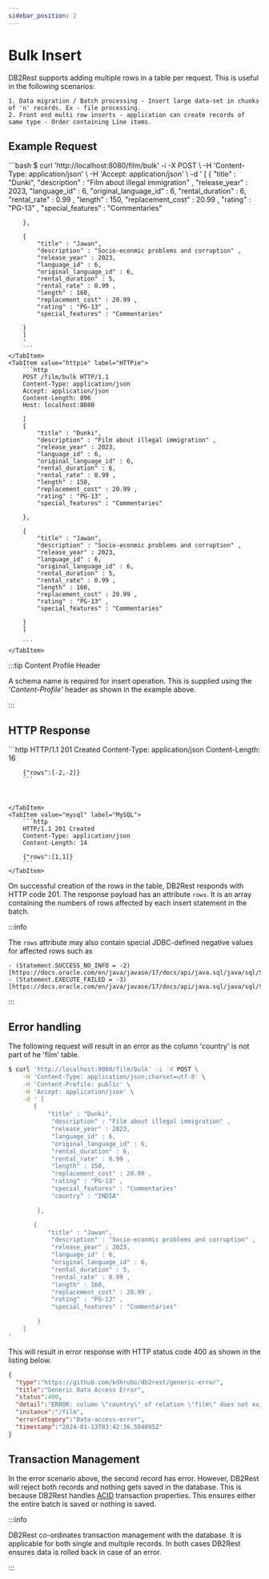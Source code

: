 ```yaml
---
sidebar_position: 2
---
```


# Bulk Insert

DB2Rest supports adding multiple rows in a table per request. This is useful in the following scenarios:

    1. Data migration / Batch processing - Insert large data-set in chunks of 'n' records. Ex - file processing.
    2. Front end multi row inserts - application can create records of same type - Order containing Line items.


## Example Request


<Tabs>
    <TabItem value="cURL" label="cURL" default>
        ```bash
        $ curl 'http://localhost:8080/film/bulk' -i -X POST \
        -H 'Content-Type: application/json' \
        -H 'Accept: application/json' \
        -d ' [
        {
            "title" : "Dunki",
            "description" : "Film about illegal immigration" ,
            "release_year" : 2023,
            "language_id" : 6,
            "original_language_id" : 6,
            "rental_duration" : 6,
            "rental_rate" : 0.99 ,
            "length" : 150,
            "replacement_cost" : 20.99 ,
            "rating" : "PG-13" ,
            "special_features" : "Commentaries"

        },

        {
            "title" : "Jawan",
            "description" : "Socio-econmic problems and corruption" ,
            "release_year" : 2023,
            "language_id" : 6,
            "original_language_id" : 6,
            "rental_duration" : 5,
            "rental_rate" : 0.99 ,
            "length" : 160,
            "replacement_cost" : 20.99 ,
            "rating" : "PG-13" ,
            "special_features" : "Commentaries"

        }
        ]
        '
        ```
    </TabItem>
    <TabItem value="httpie" label="HTTPie">
        ```http
        POST /film/bulk HTTP/1.1
        Content-Type: application/json
        Accept: application/json
        Content-Length: 896
        Host: localhost:8080

        [
        {
            "title" : "Dunki",
            "description" : "Film about illegal immigration" ,
            "release_year" : 2023,
            "language_id" : 6,
            "original_language_id" : 6,
            "rental_duration" : 6,
            "rental_rate" : 0.99 ,
            "length" : 150,
            "replacement_cost" : 20.99 ,
            "rating" : "PG-13" ,
            "special_features" : "Commentaries"

        },

        {
            "title" : "Jawan",
            "description" : "Socio-econmic problems and corruption" ,
            "release_year" : 2023,
            "language_id" : 6,
            "original_language_id" : 6,
            "rental_duration" : 5,
            "rental_rate" : 0.99 ,
            "length" : 160,
            "replacement_cost" : 20.99 ,
            "rating" : "PG-13" ,
            "special_features" : "Commentaries"

        }
        ]

        ```
    </TabItem>

</Tabs>


:::tip Content Profile Header

A schema name is required for insert operation. This is supplied using the *'Content-Profile'* header as shown in the example
above.

:::


## HTTP Response

<Tabs>
    <TabItem value="pg" label="PostgreSQL" default>
        ```http
        HTTP/1.1 201 Created
        Content-Type: application/json
        Content-Length: 16

        {"rows":[-2,-2]}
        ```



    </TabItem>
    <TabItem value="mysql" label="MySQL">
        ```http
        HTTP/1.1 201 Created
        Content-Type: application/json
        Content-Length: 14

        {"rows":[1,1]}
        ```
    </TabItem>

</Tabs>


On successful creation of the rows in the table, DB2Rest responds with HTTP code 201. The response payload has an
attribute `rows`. It is an array containing the numbers of rows affected by each insert statement in the batch.

:::info

The `rows` attribute may also contain special JDBC-defined negative values for affected
rows such as

    - (Statement.SUCCESS_NO_INFO = -2)[https://docs.oracle.com/en/java/javase/17/docs/api/java.sql/java/sql/Statement.html#SUCCESS_NO_INFO]
    - (Statement.EXECUTE_FAILED = -3)[https://docs.oracle.com/en/java/javase/17/docs/api/java.sql/java/sql/Statement.html#EXECUTE_FAILED]
:::


## Error handling

The following request will result in an error as the column 'country' is not part of he 'film' table.

```bash
$ curl 'http://localhost:8080/film/bulk' -i -X POST \
    -H 'Content-Type: application/json;charset=utf-8' \
    -H 'Content-Profile: public' \
    -H 'Accept: application/json' \
    -d ' [
       {
           "title" : "Dunki",
            "description" : "Film about illegal immigration" ,
            "release_year" : 2023,
            "language_id" : 6,
            "original_language_id" : 6,
            "rental_duration" : 6,
            "rental_rate" : 0.99 ,
            "length" : 150,
            "replacement_cost" : 20.99 ,
            "rating" : "PG-13" ,
            "special_features" : "Commentaries"
            "country" : "INDIA"

        },

       {
           "title" : "Jawan",
            "description" : "Socio-econmic problems and corruption" ,
            "release_year" : 2023,
            "language_id" : 6,
            "original_language_id" : 6,
            "rental_duration" : 5,
            "rental_rate" : 0.99 ,
            "length" : 160,
            "replacement_cost" : 20.99 ,
            "rating" : "PG-13" ,
            "special_features" : "Commentaries"

        }
    ]
'
```

This will result in error response with HTTP status code 400 as shown in the listing below.

```json
{
  "type":"https://github.com/kdhrubo/db2rest/generic-error",
  "title":"Generic Data Access Error",
  "status":400,
  "detail":"ERROR: column \"country\" of relation \"film\" does not exist\n  Position: 170",
  "instance":"/film",
  "errorCategory":"Data-access-error",
  "timestamp":"2024-01-13T03:42:36.504095Z"
}
```

## Transaction Management

In the error scenario above, the second record has error. However, DB2Rest will reject both records and nothing
gets saved in the database. This is because DB2Rest handles [ACID](https://en.wikipedia.org/wiki/ACID) transaction properties.
This ensures either the entire batch is saved or nothing is saved.

:::info

DB2Rest co-ordinates transaction management with the database. It is applicable for both single and multiple records.
In both cases DB2Rest ensures data is rolled back in case of an error.

:::
